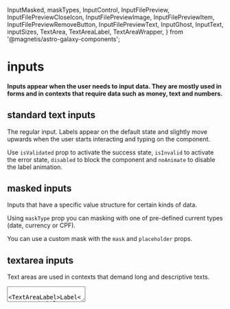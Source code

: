   InputMasked,
  maskTypes,
  InputControl,
  InputFilePreview,
  InputFilePreviewCloseIcon,
  InputFilePreviewImage,
  InputFilePreviewItem,
  InputFilePreviewRemoveButton,
  InputFilePreviewText,
  InputGhost,
  InputText,
  inputSizes,
  TextArea,
  TextAreaLabel,
  TextAreaWrapper,
} from '@magnetis/astro-galaxy-components';

<Meta title="/inputs" />

# inputs

#### Inputs appear when the user needs to input data. They are mostly used in forms and in contexts that require data such as money, text and numbers.

## standard text inputs

The regular input. Labels appear on the default state and slightly move upwards when the user starts interacting and typing on the component.

Use `isValidated` prop to activate the success state, `isInvalid` to activate the error state, `disabled` to block the component and `noAnimate` to disable the label animation.

<Preview>
  <Story name="standard text inputs">
    <PreviewGrid columns={2}>
      <InputText inputId="standardInput" labelId="stadardLabel" />
      <InputText
        inputId="validatedInput"
        labelId="validatedLabel"
        isValidated
        defaultValue="Astro Team"
      />
      <InputText
        inputId="invalidInput"
        labelId="invalidLabel"
        defaultValue="XYZK2"
        isInvalid
        errorMessage="Invalid data"
      />
      <InputText inputId="filledInput" labelId="filledLabel" defaultValue="Filled" />
      <InputText
        inputId="noAnimateInput"
        labelId="noAnimateLabel"
        noAnimate
        labelText="Fixed label"
      />
      <InputText inputId="disabledInput" labelId="disabledLabel" disabled labelText="Disabled" />
    </PreviewGrid>
  </Story>
</Preview>

## masked inputs

Inputs that have a specific value structure for certain kinds of data.

Using `maskType` prop you can masking with one of pre-defined current types (date, currency or CPF).

You can use a custom mask with the `mask` and `placeholder` props.

<Preview>
  <Story name="masked inputs">
    <PreviewGrid columns={2}>
      <InputMasked
        inputId="dateMaskedInput"
        labelId="dateMaskedLabel"
        labelText="Date"
        maskType={maskTypes.date}
      />
      <InputMasked
        inputId="currencyMaskedInput"
        labelId="currencyMaskedLabel"
        labelText="Currency"
        maskType={maskTypes.currency}
      />
      <InputMasked
        inputId="cpfMaskedInput"
        labelId="cpfMaskedLabel"
        labelText="CPF"
        maskType={maskTypes.cpf}
      />
      <InputMasked
        inputId="customMaskedInput"
        labelId="customMaskedLabel"
        labelText="Custom mask"
        mask="999-9"
        placeholder="000-0"
      />
    </PreviewGrid>
  </Story>
</Preview>

## textarea inputs

Text areas are used in contexts that demand long and descriptive texts.

<Preview>
  <Story name="textarea inputs">
    <PreviewGrid columns={2}>
      <TextAreaWrapper>
        <TextArea />
        <TextAreaLabel>Label</TextAreaLabel>
      </TextAreaWrapper>
      <TextAreaWrapper>
        <TextArea disabled />
        <TextAreaLabel>Label</TextAreaLabel>
      </TextAreaWrapper>
    </PreviewGrid>
  </Story>
</Preview>

## ghost inputs

Ghost inputs are used in the foreground of colorful backgrounds or images, always displayed in white color in order to preserve good usability and legibility. Depending on the context, when the user starts typing, a white icon might appear on the right side of the component, fading in.

<Preview style={{ backgroundColor: theme.colors.moon900 }}>
  <Story name="ghost inputs">
    <PreviewGrid columns={2}>
      <InputGhost inputId="inputGhost" labelId="labelGhost" />
      <InputGhost
        inputId="inputGhostValidated"
        labelId="labelGhostValidated"
        labelText="Validated"
        defaultValue="Astro Team"
        isValidated
      />
    </PreviewGrid>
  </Story>
</Preview>

## uploaded files preview

Used to display a preview for uploaded files.

<Preview>
  <Story name="uploaded files preview">
    <>
      <InputFilePreview>
        <InputFilePreviewItem>
          <InputFilePreviewRemoveButton>
            <InputFilePreviewCloseIcon />
          </InputFilePreviewRemoveButton>
          <InputFilePreviewImage
            alt="Logo Magnetis"
            src="https://i.ytimg.com/vi/t07h052QLG8/maxresdefault.jpg"
          />
        </InputFilePreviewItem>
        <InputFilePreviewItem>
          <InputFilePreviewRemoveButton>
            <InputFilePreviewCloseIcon />
          </InputFilePreviewRemoveButton>
          <InputFilePreviewText truncate>financialreport.csv</InputFilePreviewText>
        </InputFilePreviewItem>
        <InputFilePreviewItem>
          <InputFilePreviewRemoveButton>
            <InputFilePreviewCloseIcon />
          </InputFilePreviewRemoveButton>
          <InputFilePreviewText>financialreport.csv</InputFilePreviewText>
        </InputFilePreviewItem>
      </InputFilePreview>
    </>
  </Story>
</Preview>

## control inputs

These inputs are commonly used for money input data, in contexts that require increasing and decreasing the value in large amounts while still enabling users to type in numbers manually.

<Preview>
  <Story name="control inputs">
    {() => {
      const [value, setValue] = useState(0);
      const step = 100;
      const incrementLabel = 'increment';
      const decrementLabel = 'decrement';
      const handleValue = step => setValue(isNaN(value) ? 0 : parseInt(value, 10) + step);
      return (
        <PreviewGrid columns={2}>
          <InputControl
            inputId="controlInputId"
            labelId="controlInputLabel"
            labelText="Control input"
            onIncrement={() => handleValue(+step)}
            onDecrement={() => handleValue(-step)}
            buttonProps={{
              incrementButtonProps: {
                'aria-label': incrementLabel,
                title: incrementLabel,
              },
              decrementButtonProps: {
                'aria-label': decrementLabel,
                title: decrementLabel,
              },
            }}
            onChange={event => setValue(event.target.value)}
            thousandSeparator=""
            placeholder="0"
            decimalScale={0}
            value={value}
          />
          <InputControl
            inputId="controlInputValidated"
            labelId="controlInputValidatedLabel"
            labelText="Control input validated"
            onIncrement={() => {}}
            onDecrement={() => {}}
            thousandSeparator=""
            placeholder="0"
            decimalScale={0}
            value={200}
            isValidated
          />
          <InputControl
            inputId="controlInputInvalid"
            labelId="controlInputInvalidLabel"
            labelText="Control input invalid"
            onIncrement={() => {}}
            onDecrement={() => {}}
            thousandSeparator=""
            placeholder="0"
            decimalScale={0}
            value={-100}
            isInvalid
            errorMessage="Invalid data"
          />
          <InputControl
            inputId="controlInputDisabled"
            labelId="controlInputDisabledLabel"
            labelText="Control input disabled"
            onIncrement={() => {}}
            onDecrement={() => {}}
            thousandSeparator=""
            placeholder="0"
            decimalScale={0}
            value={0}
            disabled
          />
        </PreviewGrid>
      );
    }}
  </Story>
</Preview>

## sizes

Inputs can be used in different sizes depending on the context.

You can use `maskType` prop and `maskTypes` constant to change the input size.

<Preview>
  <Story name="sizes">
    <PreviewGrid columns={2}>
      <InputText
        inputId="standardInputMedium"
        labelId="standardLabelMedium"
        labelText="Standard medium"
      />
      <InputText
        inputId="standardInputLarge"
        labelId="standardLabelLarge"
        labelText="Standard large"
        inputSize={inputSizes.large}
      />
      <InputMasked
        inputId="dateMaskedInputMedium"
        labelId="dateMaskedLabelMedium"
        labelText="Masked input medium"
        maskType={maskTypes.date}
      />
      <InputMasked
        inputId="dateMaskedInputLarge"
        labelId="dateMaskedLabelLarge"
        labelText="Masked input large"
        inputSize={inputSizes.large}
        maskType={maskTypes.date}
      />
      <InputControl
        inputId="controlInputMedium"
        labelId="controlInputLabelMedium"
        labelText="Control input medium"
        onIncrement={() => {}}
        onDecrement={() => {}}
        thousandSeparator=""
        placeholder="0"
        decimalScale={0}
        value={0}
      />
      <InputControl
        inputId="controlInputLarge"
        labelId="controlInputLabelLarge"
        labelText="Control input large"
        onIncrement={() => {}}
        onDecrement={() => {}}
        inputSize={inputSizes.large}
        thousandSeparator=""
        placeholder="0"
        decimalScale={0}
        value={0}
      />
    </PreviewGrid>
  </Story>
</Preview>
